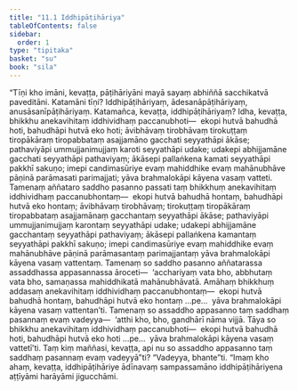 ```yaml
---
title: "11.1 Iddhipāṭihāriya"
tableOfContents: false
sidebar:
  order: 1
type: "tipitaka"
basket: "su"
book: "sila"
---
```



<DynamicBreadcrumb />

<Division number="483" book="sila">

<Paragraph number="830" book="sila">
“Tīṇi kho imāni, kevaṭṭa, pāṭihāriyāni mayā sayaṃ abhiññā sacchikatvā paveditāni. Katamāni tīṇi? Iddhipāṭihāriyaṃ, ādesanāpāṭihāriyaṃ, anusāsanīpāṭihāriyaṃ.
</Paragraph>

</Division>
<Division number="484" book="sila">

<Paragraph number="831" book="sila">
Katamañca, kevaṭṭa, iddhipāṭihāriyaṃ? Idha, kevaṭṭa, bhikkhu anekavihitaṃ iddhividhaṃ paccanubhoti—  ekopi hutvā bahudhā hoti, bahudhāpi hutvā eko hoti; āvibhāvaṃ tirobhāvaṃ tirokuṭṭaṃ tiropākāraṃ tiropabbataṃ asajjamāno gacchati seyyathāpi ākāse; pathaviyāpi ummujjanimujjaṃ karoti seyyathāpi udake; udakepi abhijjamāne gacchati seyyathāpi pathaviyaṃ; ākāsepi pallaṅkena kamati seyyathāpi pakkhī sakuṇo; imepi candimasūriye evaṃ mahiddhike evaṃ mahānubhāve pāṇinā parāmasati parimajjati; yāva brahmalokāpi kāyena vasaṃ vatteti.
</Paragraph>

<Paragraph number="832" book="sila">
Tamenaṃ aññataro saddho pasanno passati taṃ bhikkhuṃ anekavihitaṃ iddhividhaṃ paccanubhontaṃ—  ekopi hutvā bahudhā hontaṃ, bahudhāpi hutvā eko hontaṃ; āvibhāvaṃ tirobhāvaṃ; tirokuṭṭaṃ tiropākāraṃ tiropabbataṃ asajjamānaṃ gacchantaṃ seyyathāpi ākāse; pathaviyāpi ummujjanimujjaṃ karontaṃ seyyathāpi udake; udakepi abhijjamāne gacchantaṃ seyyathāpi pathaviyaṃ; ākāsepi pallaṅkena kamantaṃ seyyathāpi pakkhī sakuṇo; imepi candimasūriye evaṃ mahiddhike evaṃ mahānubhāve pāṇinā parāmasantaṃ parimajjantaṃ yāva brahmalokāpi kāyena vasaṃ vattentaṃ.
</Paragraph>

<Paragraph number="833" book="sila">
Tamenaṃ so saddho pasanno aññatarassa assaddhassa appasannassa āroceti—  ‘acchariyaṃ vata bho, abbhutaṃ vata bho, samaṇassa mahiddhikatā mahānubhāvatā. Amāhaṃ bhikkhuṃ addasaṃ anekavihitaṃ iddhividhaṃ paccanubhontaṃ—  ekopi hutvā bahudhā hontaṃ, bahudhāpi hutvā eko hontaṃ …pe…  yāva brahmalokāpi kāyena vasaṃ vattentan’ti.
</Paragraph>

<Paragraph number="834" book="sila">
Tamenaṃ so assaddho appasanno taṃ saddhaṃ pasannaṃ evaṃ vadeyya—  ‘atthi kho, bho, gandhārī nāma vijjā. Tāya so bhikkhu anekavihitaṃ iddhividhaṃ paccanubhoti—  ekopi hutvā bahudhā hoti, bahudhāpi hutvā eko hoti …pe…  yāva brahmalokāpi kāyena vasaṃ vattetī’ti.
</Paragraph>

<Paragraph number="835" book="sila">
Taṃ kiṃ maññasi, kevaṭṭa, api nu so assaddho appasanno taṃ saddhaṃ pasannaṃ evaṃ vadeyyā”ti? “Vadeyya, bhante”ti. “Imaṃ kho ahaṃ, kevaṭṭa, iddhipāṭihāriye ādīnavaṃ sampassamāno iddhipāṭihāriyena aṭṭīyāmi harāyāmi jigucchāmi.
</Paragraph>
</Division>
